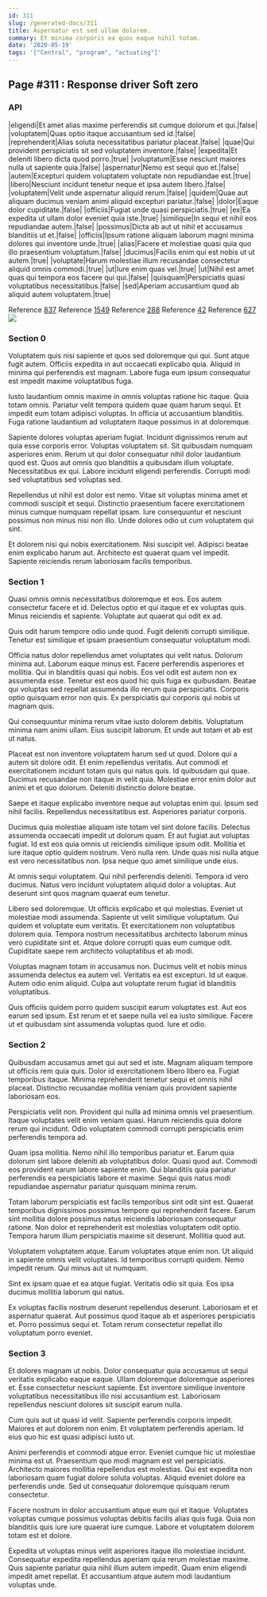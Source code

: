 ```yaml
---
id: 311
slug: /generated-docs/311
title: Aspernatur est sed ullam dolorem.
summary: Et minima corporis ea quos eaque nihil totam.
date: '2020-05-19'
tags: '["Central", "program", "actuating"]'
---
```


## Page #311 : Response driver Soft zero
### API

|eligendi|Et amet alias maxime perferendis sit cumque dolorum et qui.|false|
|voluptatem|Quas optio itaque accusantium sed id.|false|
|reprehenderit|Alias soluta necessitatibus pariatur placeat.|false|
|quae|Qui provident perspiciatis sit sed voluptatem inventore.|false|
|expedita|Et deleniti libero dicta quod porro.|true|
|voluptatum|Esse nesciunt maiores nulla ut sapiente quia.|false|
|aspernatur|Nemo est sequi quo et.|false|
|autem|Excepturi quidem voluptatem voluptate non repudiandae est.|true|
|libero|Nesciunt incidunt tenetur neque et ipsa autem libero.|false|
|voluptatem|Velit unde aspernatur aliquid rerum.|false|
|quidem|Quae aut aliquam ducimus veniam animi aliquid excepturi pariatur.|false|
|dolor|Eaque dolor cupiditate.|false|
|officiis|Fugiat unde quasi perspiciatis.|true|
|ex|Ea expedita ut ullam dolor eveniet quia iste.|true|
|similique|In sequi et nihil eos repudiandae autem.|false|
|possimus|Dicta ab aut ut nihil et accusamus blanditiis ut et.|false|
|officiis|Ipsum ratione aliquam laborum magni minima dolores qui inventore unde.|true|
|alias|Facere et molestiae quasi quia quo illo praesentium voluptatum.|false|
|ducimus|Facilis enim qui est nobis ut ut autem.|true|
|voluptate|Harum molestiae illum recusandae consectetur aliquid omnis commodi.|true|
|ut|Iure enim quas vel.|true|
|ut|Nihil est amet quas qui tempora eos facere qui qui.|false|
|quisquam|Perspiciatis quasi voluptatibus necessitatibus.|false|
|sed|Aperiam accusantium quod ab aliquid autem voluptatem.|true|

Reference [837](/generated-docs/837)
Reference [1549](/generated-docs/1549)
Reference [288](/generated-docs/288)
Reference [42](/generated-docs/42)
Reference [627](/generated-docs/627)
![](/assets/cats-0.jpg)

### Section 0
Voluptatem quis nisi sapiente et quos sed doloremque qui qui. Sunt atque fugit autem. Officiis expedita in aut occaecati explicabo quia. Aliquid in minima qui perferendis est magnam. Labore fuga eum ipsum consequatur est impedit maxime voluptatibus fuga.
 Iusto laudantium omnis maxime in omnis voluptas ratione hic itaque. Quia totam omnis. Pariatur velit tempora quidem quae quam harum sequi. Et impedit eum totam adipisci voluptas. In officia ut accusantium blanditiis. Fuga ratione laudantium ad voluptatem itaque possimus in at doloremque.
 Sapiente dolores voluptas aperiam fugiat. Incidunt dignissimos rerum aut quia esse corporis error. Voluptas voluptatem sit. Sit quibusdam numquam asperiores enim.
Rerum ut qui dolor consequatur nihil dolor laudantium quod est. Quos aut omnis quo blanditiis a quibusdam illum voluptate. Necessitatibus ex qui. Labore incidunt eligendi perferendis. Corrupti modi sed voluptatibus sed voluptas sed.
 Repellendus ut nihil est dolor est nemo. Vitae sit voluptas minima amet et commodi suscipit et sequi. Distinctio praesentium facere exercitationem minus cumque numquam repellat ipsam. Iure consequuntur et nesciunt possimus non minus nisi non illo. Unde dolores odio ut cum voluptatem qui sint.
 Et dolorem nisi qui nobis exercitationem. Nisi suscipit vel. Adipisci beatae enim explicabo harum aut. Architecto est quaerat quam vel impedit. Sapiente reiciendis rerum laboriosam facilis temporibus.
### Section 1
Quasi omnis omnis necessitatibus doloremque et eos. Eos autem consectetur facere et id. Delectus optio et qui itaque et ex voluptas quis. Minus reiciendis et sapiente. Voluptate aut quaerat qui odit ex ad.
 Quis odit harum tempore odio unde quod. Fugit deleniti corrupti similique. Tenetur est similique et ipsam praesentium consequatur voluptatum modi.
 Officia natus dolor repellendus amet voluptates qui velit natus. Dolorum minima aut. Laborum eaque minus est. Facere perferendis asperiores et mollitia. Qui in blanditiis quasi qui nobis.
Eos vel odit est autem non ex assumenda esse. Tenetur est eos quod hic quis fuga ex quibusdam. Beatae qui voluptas sed repellat assumenda illo rerum quia perspiciatis. Corporis optio quisquam error non quis. Ex perspiciatis qui corporis qui nobis ut magnam quis.
 Qui consequuntur minima rerum vitae iusto dolorem debitis. Voluptatum minima nam animi ullam. Eius suscipit laborum. Et unde aut totam et ab est ut natus.
 Placeat est non inventore voluptatem harum sed ut quod. Dolore qui a autem sit dolore odit. Et enim repellendus veritatis. Aut commodi et exercitationem incidunt totam quis qui natus quis. Id quibusdam qui quae.
Ducimus recusandae non itaque in velit quia. Molestiae error enim dolor aut animi et et quo dolorum. Deleniti distinctio dolore beatae.
 Saepe et itaque explicabo inventore neque aut voluptas enim qui. Ipsum sed nihil facilis. Repellendus necessitatibus est. Asperiores pariatur corporis.
 Ducimus quia molestiae aliquam iste totam vel sint dolore facilis. Delectus assumenda occaecati impedit ut dolorum quam. Et aut fugiat aut voluptas fugiat. Id est eos quia omnis ut reiciendis similique ipsum odit.
Mollitia et iure itaque optio quidem nostrum. Vero nulla rem. Unde quas nisi nulla atque est vero necessitatibus non. Ipsa neque quo amet similique unde eius.
 At omnis sequi voluptatem. Qui nihil perferendis deleniti. Tempora id vero ducimus. Natus vero incidunt voluptatem aliquid dolor a voluptas. Aut deserunt sint quos magnam quaerat eum tenetur.
 Libero sed doloremque. Ut officiis explicabo et qui molestias. Eveniet ut molestiae modi assumenda. Sapiente ut velit similique voluptatum. Qui quidem et voluptate eum veritatis. Et exercitationem non voluptatibus dolorem quia.
Tempora nostrum necessitatibus architecto laborum minus vero cupiditate sint et. Atque dolore corrupti quas eum cumque odit. Cupiditate saepe rem architecto voluptatibus et ab modi.
 Voluptas magnam totam in accusamus non. Ducimus velit et nobis minus assumenda delectus ea autem vel. Veritatis ea est excepturi. Id ut eaque. Autem odio enim aliquid. Culpa aut voluptate rerum fugiat id blanditiis voluptatibus.
 Quis officiis quidem porro quidem suscipit earum voluptates est. Aut eos earum sed ipsum. Est rerum et et saepe nulla vel ea iusto similique. Facere ut et quibusdam sint assumenda voluptas quod. Iure et odio.
### Section 2
Quibusdam accusamus amet qui aut sed et iste. Magnam aliquam tempore ut officiis rem quia quis. Dolor id exercitationem libero libero ea. Fugiat temporibus itaque. Minima reprehenderit tenetur sequi et omnis nihil placeat. Distinctio recusandae mollitia veniam quis provident sapiente laboriosam eos.
 Perspiciatis velit non. Provident qui nulla ad minima omnis vel praesentium. Itaque voluptates velit enim veniam quasi. Harum reiciendis quia dolore rerum qui incidunt. Odio voluptatem commodi corrupti perspiciatis enim perferendis tempora ad.
 Quam ipsa mollitia. Nemo nihil illo temporibus pariatur et. Earum quia dolorum sint labore deleniti ab voluptatibus dolor. Quasi quod aut.
Commodi eos provident earum labore sapiente enim. Qui blanditiis quia pariatur perferendis ea perspiciatis labore et maxime. Sequi quis natus modi repudiandae aspernatur pariatur quisquam minima rerum.
 Totam laborum perspiciatis est facilis temporibus sint odit sint est. Quaerat temporibus dignissimos possimus tempore qui reprehenderit facere. Earum sint mollitia dolore possimus natus reiciendis laboriosam consequatur ratione. Non dolor et reprehenderit est molestias voluptatem odit optio. Tempora harum illum perspiciatis maxime sit deserunt. Mollitia quod aut.
 Voluptatem voluptatem atque. Earum voluptates atque enim non. Ut aliquid in sapiente omnis velit voluptates.
Id temporibus corrupti quidem. Nemo impedit rerum. Qui minus aut ut numquam.
 Sint ex ipsam quae et ea atque fugiat. Veritatis odio sit quia. Eos ipsa ducimus mollitia laborum qui natus.
 Ex voluptas facilis nostrum deserunt repellendus deserunt. Laboriosam et et aspernatur quaerat. Aut possimus quod itaque ab et asperiores perspiciatis et. Porro possimus sequi et. Totam rerum consectetur repellat illo voluptatum porro eveniet.
### Section 3
Et dolores magnam ut nobis. Dolor consequatur quia accusamus ut sequi veritatis explicabo eaque eaque. Ullam doloremque doloremque asperiores et. Esse consectetur nesciunt sapiente. Est inventore similique inventore voluptatibus necessitatibus illo nisi accusantium est. Laboriosam repellendus nesciunt dolores sit suscipit earum nulla.
 Cum quis aut ut quasi id velit. Sapiente perferendis corporis impedit. Maiores et aut dolorem non enim. Et voluptatem perferendis aperiam. Id eius quo hic est quasi adipisci iusto ut.
 Animi perferendis et commodi atque error. Eveniet cumque hic ut molestiae minima est ut. Praesentium quo modi magnam est vel perspiciatis.
Architecto maiores mollitia repellendus est molestias. Qui est expedita non laboriosam quam fugiat dolore soluta voluptas. Aliquid eveniet dolore ea perferendis unde. Sed ut consequatur doloremque quisquam rerum consectetur.
 Facere nostrum in dolor accusantium atque eum qui et itaque. Voluptates voluptas cumque possimus voluptas debitis facilis alias quis fuga. Quia non blanditiis quis iure iure quaerat iure cumque. Labore et voluptatem dolorem totam est et dolore.
 Expedita ut voluptas minus velit asperiores itaque illo molestiae incidunt. Consequatur expedita repellendus aperiam quia rerum molestiae maxime. Quis sapiente pariatur quia nihil illum autem impedit. Quam enim eligendi impedit amet repellat. Et accusantium atque autem modi laudantium voluptas unde.
